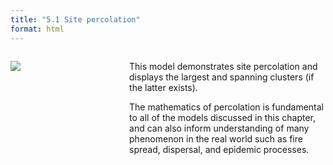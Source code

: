 ```yaml
---
title: "5.1 Site percolation"
format: html
---
```


:::: {.columns}
::: {.column width=35%}
[![](5.1-sitePercolation.png){style="padding-right:10px;"}](5.1-site-percolation.nlogox)
:::

::: {.column width=65%}
This model demonstrates site percolation and displays the largest and spanning clusters (if the latter exists).

The mathematics of percolation is fundamental to all of the models discussed in this chapter, and can also inform understanding of many phenomenon in the real world such as fire spread, dispersal, and epidemic processes.
:::
::::